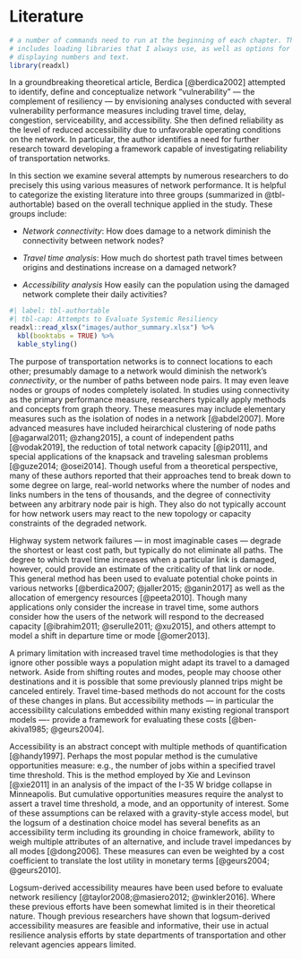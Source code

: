 # Literature {#litreview}

```r
# a number of commands need to run at the beginning of each chapter. This
# includes loading libraries that I always use, as well as options for 
# displaying numbers and text.
library(readxl)
```

In a groundbreaking theoretical article, Berdica [@berdica2002] attempted to
identify, define and conceptualize network "vulnerability" --- the complement of
resiliency --- by envisioning analyses conducted with several vulnerability
performance measures including travel time, delay, congestion, serviceability,
and accessibility. She then defined reliability as the level of reduced
accessibility due to unfavorable operating conditions on the network. In
particular, the author identifies a need for further research toward developing
a framework capable of investigating reliability of transportation networks.

In this section we examine several attempts by numerous researchers to do
precisely this using various measures of network performance. It is helpful to
categorize the existing literature into three groups (summarized in
@tbl-authortable) based on the overall technique applied in the study. These
groups include:

-   *Network connectivity*: How does damage to a network diminish the
    connectivity between network nodes?

-   *Travel time analysis*: How much do shortest path travel times between
    origins and destinations increase on a damaged network?

-   *Accessibility analysis* How easily can the population using the damaged
    network complete their daily activities?

```r
#| label: tbl-authortable
#| tbl-cap: Attempts to Evaluate Systemic Resiliency
readxl::read_xlsx("images/author_summary.xlsx") %>%
  kbl(booktabs = TRUE) %>%
  kable_styling()
```

The purpose of transportation networks is to connect locations to each other;
presumably damage to a network would diminish the network's *connectivity*, or
the number of paths between node pairs. It may even leave nodes or groups of
nodes completely isolated. In studies using connectivity as the primary
performance measure, researchers typically apply methods and concepts from graph
theory. These measures may include elementary measures such as the isolation of
nodes in a network [@abdel2007]. More advanced measures have included
heirarchical clustering of node paths [@agarwal2011; @zhang2015], a count of
independent paths [@vodak2019], the reduction of total network capacity
[@ip2011], and special applications of the knapsack and traveling salesman
problems [@guze2014; @osei2014]. Though useful from a theoretical perspective,
many of these authors reported that their approaches tend to break down to some
degree on large, real-world networks where the number of nodes and links numbers
in the tens of thousands, and the degree of connectivity between any arbitrary
node pair is high. They also do not typically account for how network users may
react to the new topology or capacity constraints of the degraded network.

Highway system network failures --- in most imaginable cases --- degrade the
shortest or least cost path, but typically do not eliminate all paths. The
degree to which travel time increases when a particular link is damaged,
however, could provide an estimate of the criticality of that link or node. This
general method has been used to evaluate potential choke points in various
networks [@berdica2007; @jaller2015; @ganin2017] as well as the allocation of
emergency resources [@peeta2010]. Though many applications only consider the
increase in travel time, some authors consider how the users of the network will
respond to the decreased capacity [@ibrahim2011; @serulle2011; @xu2015], and
others attempt to model a shift in departure time or mode [@omer2013].

A primary limitation with increased travel time methodologies is that they
ignore other possible ways a population might adapt its travel to a damaged
network. Aside from shifting routes and modes, people may choose other
destinations and it is possible that some previously planned trips might be
canceled entirely. Travel time-based methods do not account for the costs of
these changes in plans. But accessibility methods --- in particular the
accessibility calculations embedded within many existing regional transport
models ---- provide a framework for evaluating these costs [@ben-akiva1985;
@geurs2004].

Accessibility is an abstract concept with multiple methods of quantification
[@handy1997]. Perhaps the most popular method is the cumulative opportunities
measure: e.g., the number of jobs within a specified travel time threshold. This
is the method employed by Xie and Levinson [@xie2011] in an analysis of the
impact of the I-35 W bridge collapse in Minneapolis. But cumulative
opportunities measures require the analyst to assert a travel time threshold, a
mode, and an opportunity of interest. Some of these assumptions can be relaxed
with a gravity-style access model, but the logsum of a destination choice model
has several benefits as an accessibility term including its grounding in choice
framework, ability to weigh multiple attributes of an alternative, and include
travel impedances by all modes [@dong2006]. These measures can even be weighted
by a cost coefficient to translate the lost utility in monetary terms
[@geurs2004; @geurs2010].

Logsum-derived accessibility meaures have been used before to evaluate network
resiliency [@taylor2008;@masiero2012; @winkler2016]. Where these previous
efforts have been somewhat limited is in their theoretical nature. Though
previous researchers have shown that logsum-derived accessibility measures are
feasible and informative, their use in actual resilience analysis efforts by
state departments of transportation and other relevant agencies appears limited.
